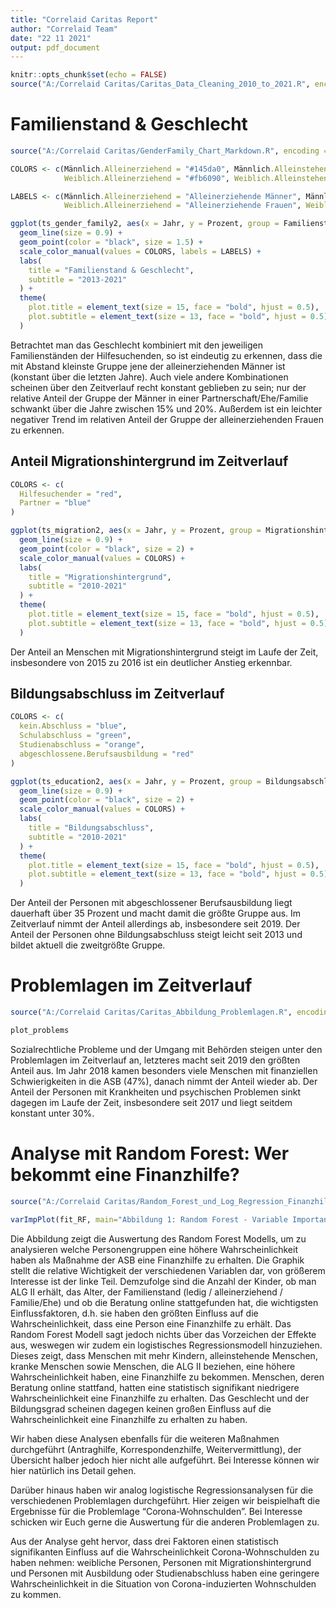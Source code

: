 ```yaml
---
title: "Correlaid Caritas Report"
author: "Correlaid Team"
date: "22 11 2021"
output: pdf_document
---
```


```r
knitr::opts_chunk$set(echo = FALSE)
source("A:/Correlaid Caritas/Caritas_Data_Cleaning_2010_to_2021.R", encoding = "UTF-8")
```

# Familienstand & Geschlecht
```r
source("A:/Correlaid Caritas/GenderFamily_Chart_Markdown.R", encoding = "UTF-8")
```

```r
COLORS <- c(Männlich.Alleinerziehend = "#145da0", Männlich.Alleinstehend = "#0c2d48", Männlich.Ehe.Partnerschaft.Familie = "#b1d4e0",  
            Weiblich.Alleinerziehend = "#fb6090", Weiblich.Alleinstehend = "#821d30", Weiblich.Ehe.Partnerschaft.Familie = "#ffc5d0")

LABELS <- c(Männlich.Alleinerziehend = "Alleinerziehende Männer", Männlich.Alleinstehend = "Alleinstehende Männer", Männlich.Ehe.Partnerschaft.Familie = "Männer in Partnerschaft/Familie",  
            Weiblich.Alleinerziehend = "Alleinerziehende Frauen", Weiblich.Alleinstehend = "Alleinstehende Frauen", Weiblich.Ehe.Partnerschaft.Familie = "Frauen in Partnerschaft/Familie")

ggplot(ts_gender_family2, aes(x = Jahr, y = Prozent, group = Familienstand, color = Familienstand)) +
  geom_line(size = 0.9) +
  geom_point(color = "black", size = 1.5) +
  scale_color_manual(values = COLORS, labels = LABELS) +
  labs(
    title = "Familienstand & Geschlecht",
    subtitle = "2013-2021"
  ) +
  theme(
    plot.title = element_text(size = 15, face = "bold", hjust = 0.5),
    plot.subtitle = element_text(size = 13, face = "bold", hjust = 0.5)
  )
```


Betrachtet man das Geschlecht kombiniert mit den jeweiligen Familienständen der Hilfesuchenden, so ist eindeutig zu erkennen, dass die mit Abstand kleinste Gruppe jene der alleinerziehenden Männer ist (konstant über die letzten Jahre). Auch viele andere Kombinationen scheinen über den Zeitverlauf recht konstant geblieben zu sein; nur der relative Anteil der Gruppe der Männer in einer Partnerschaft/Ehe/Familie schwankt über die Jahre zwischen 15% und 20%. Außerdem ist ein leichter negativer Trend im relativen Anteil der Gruppe der alleinerziehenden Frauen zu erkennen.

## Anteil Migrationshintergrund im Zeitverlauf
```r
COLORS <- c(
  Hilfesuchender = "red",
  Partner = "blue"
)

ggplot(ts_migration2, aes(x = Jahr, y = Prozent, group = Migrationshintergrund, color = Migrationshintergrund)) +
  geom_line(size = 0.9) +
  geom_point(color = "black", size = 2) +
  scale_color_manual(values = COLORS) +
  labs(
    title = "Migrationshintergrund",
    subtitle = "2010-2021"
  ) +
  theme(
    plot.title = element_text(size = 15, face = "bold", hjust = 0.5),
    plot.subtitle = element_text(size = 13, face = "bold", hjust = 0.5)
  )
```


Der Anteil an Menschen mit Migrationshintergrund steigt im Laufe der Zeit, insbesondere von 2015 zu 2016 ist ein deutlicher Anstieg erkennbar.

## Bildungsabschluss im Zeitverlauf
```r
COLORS <- c(
  kein.Abschluss = "blue",
  Schulabschluss = "green",
  Studienabschluss = "orange",
  abgeschlossene.Berufsausbildung = "red"
)

ggplot(ts_education2, aes(x = Jahr, y = Prozent, group = Bildungsabschluss, color = Bildungsabschluss)) +
  geom_line(size = 0.9) +
  geom_point(color = "black", size = 2) +
  scale_color_manual(values = COLORS) +
  labs(
    title = "Bildungsabschluss",
    subtitle = "2010-2021"
  ) +
  theme(
    plot.title = element_text(size = 15, face = "bold", hjust = 0.5),
    plot.subtitle = element_text(size = 13, face = "bold", hjust = 0.5)
  )

```


Der Anteil der Personen mit abgeschlossener Berufsausbildung liegt dauerhaft über 35 Prozent und macht damit die größte Gruppe aus. Im Zeitverlauf nimmt der Anteil allerdings ab, insbesondere seit 2019. Der Anteil der Personen ohne Bildungsabschluss steigt leicht seit 2013 und bildet aktuell die zweitgrößte Gruppe.

# Problemlagen im Zeitverlauf
```r
source("A:/Correlaid Caritas/Caritas_Abbildung_Problemlagen.R", encoding = "UTF-8")
```

```r
plot_problems
```
Sozialrechtliche Probleme und der Umgang mit Behörden steigen unter den Problemlagen im Zeitverlauf an, letzteres macht seit 2019 den größten Anteil aus. Im Jahr 2018 kamen besonders viele Menschen mit finanziellen Schwierigkeiten in die ASB (47%), danach nimmt der Anteil wieder ab. Der Anteil der Personen mit Krankheiten und psychischen Problemen sinkt dagegen im Laufe der Zeit, insbesondere seit 2017 und liegt seitdem konstant unter 30%.

# Analyse mit Random Forest: Wer bekommt eine Finanzhilfe?

```r
source("A:/Correlaid Caritas/Random_Forest_und_Log_Regression_Finanzhilfe.R", encoding = "UTF-8")
```

```r
varImpPlot(fit_RF, main="Abbildung 1: Random Forest - Variable Importance Plot")
```

Die Abbildung zeigt die Auswertung des Random Forest Modells, um zu analysieren welche Personengruppen eine höhere Wahrscheinlichkeit haben als Maßnahme der ASB eine Finanzhilfe zu erhalten. Die Graphik stellt die relative Wichtigkeit der verschiedenen Variablen dar, von größerem Interesse ist der linke Teil. Demzufolge sind die Anzahl der Kinder, ob man ALG II erhält, das Alter, der Familienstand (ledig / alleinerziehend / Familie/Ehe) und ob die Beratung online stattgefunden hat, die wichtigsten Einflussfaktoren, d.h. sie haben den größten Einfluss auf die Wahrscheinlichkeit, dass eine Person eine Finanzhilfe zu erhält. 
Das Random Forest Modell sagt jedoch nichts über das Vorzeichen der Effekte aus, weswegen wir zudem ein logistisches Regressionsmodell hinzuziehen. Dieses zeigt, dass Menschen mit mehr Kindern, alleinstehende Menschen, kranke Menschen sowie Menschen, die ALG II beziehen, eine höhere Wahrscheinlichkeit haben, eine Finanzhilfe zu bekommen. Menschen, deren Beratung online stattfand, hatten eine statistisch signifikant niedrigere Wahrscheinlichkeit eine Finanzhilfe zu erhalten. Das Geschlecht und der Bildungsgrad scheinen dagegen keinen großen Einfluss auf die Wahrscheinlichkeit eine Finanzhilfe zu erhalten zu haben.

Wir haben diese Analysen ebenfalls für die weiteren Maßnahmen durchgeführt (Antraghilfe, Korrespondenzhilfe, Weitervermittlung), der Übersicht halber jedoch hier nicht alle aufgeführt. Bei Interesse können wir hier natürlich ins Detail gehen.

Darüber hinaus haben wir analog logistische Regressionsanalysen für die verschiedenen Problemlagen durchgeführt. Hier zeigen wir beispielhaft die Ergebnisse für die Problemlage "Corona-Wohnschulden". Bei Interesse schicken wir Euch gerne die Auswertung für die anderen Problemlagen zu.

Aus der Analyse geht hervor, dass drei Faktoren einen statistisch signifikanten Einfluss auf die Wahrscheinlichkeit Corona-Wohnschulden zu haben nehmen: weibliche Personen, Personen mit Migrationshintergrund und Personen mit Ausbildung oder Studienabschluss haben eine geringere Wahrscheinlichkeit in die Situation von Corona-induzierten Wohnschulden zu kommen.
